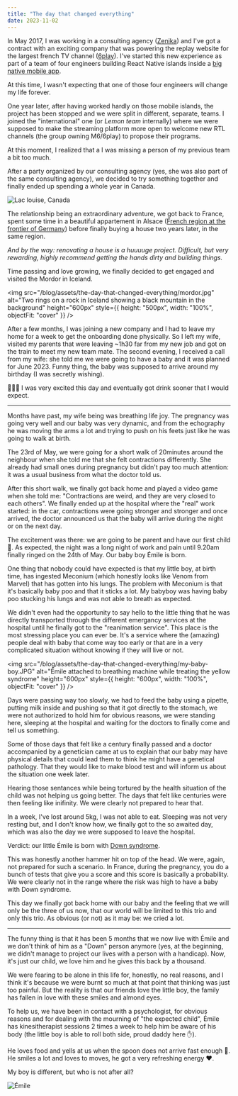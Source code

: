 ```yaml
---
title: "The day that changed everything"
date: 2023-11-02
---
```


In May 2017, I was working in a consulting agency ([Zenika](https://zenika.com/)) and I've got a contract with an exciting company that was powering the replay website for the largest french TV channel ([6play](https://www.6play.fr/)).
I've started this new experience as part of a team of four engineers building React Native islands inside a [big native mobile app](https://play.google.com/store/apps/details?id=fr.m6.m6replay).

At this time, I wasn't expecting that one of those four engineers will change my life forever.

One year later, after having worked hardly on those mobile islands, the project has been stopped and we were split in different, separate, teams. I joined the "international" one (or _Lemon team_ internally) where we were supposed to make the streaming platform more open to welcome new RTL channels (the group owning M6/6play) to propose their programs.

At this moment, I realized that a I was missing a person of my previous team a bit too much.

After a party organized by our consulting agency (yes, she was also part of the same consulting agency), we decided to try something together and finally ended up spending a whole year in Canada.

![Lac louise, Canada](/blog/assets/the-day-that-changed-everything/canada-lake.jpeg)

The relationship being an extraordinary adventure, we got back to France, spent some time in a beautiful appartement in Alsace ([French region at the frontier of Germany](https://earth.google.com/web/@48.2490582,7.53728725,168.24619957a,396350.73471324d,35y,0h,0t,0r/data=ChAaDgoIL20vMGN4MnIYAiABOgMKATA)) before finally buying a house two years later, in the same region.

_And by the way: renovating a house is a huuuuge project. Difficult, but very rewarding, highly recommend getting the hands dirty and building things._

Time passing and love growing, we finally decided to get engaged and visited the Mordor in Iceland.

<img
  src="/blog/assets/the-day-that-changed-everything/mordor.jpg"
  alt="Two rings on a rock in Iceland showing a black mountain in the background"
  height="600px"
  style={{ height: "500px", width: "100%", objectFit: "cover" }}
/>

After a few months, I was joining a new company and I had to leave my home for a week to get the onboarding done physically. So I left my wife, visited my parents that were leaving ~1h30 far from my new job and got on the train to meet my new team mate.
The second evening, I received a call from my wife: she told me we were going to have a baby and it was planned for June 2023. Funny thing, the baby was supposed to arrive around my birthday (I was secretly wishing).

🍺🍺🍺 I was very excited this day and eventually got drink sooner that I would expect.

---

Months have past, my wife being was breathing life joy. The pregnancy was going very well and our baby was very dynamic, and from the echography he was moving the arms a lot and trying to push on his feets just like he was going to walk at birth.

The 23rd of May, we were going for a short walk of 20minutes around the neighbour when she told me that she felt contractions differently. She already had small ones during pregnancy but didn't pay too much attention: it was a usual business from what the doctor told us.

After this short walk, we finally got back home and played a video game when she told me: "Contractions are weird, and they are very closed to each others".
We finally ended up at the hospital where the "real" work started: in the car, contractions were going stronger and stronger and once arrived, the doctor announced us that the baby will arrive during the night or on the next day.

The excitement was there: we are going to be parent and have our first child 🧒. As expected, the night was a long night of work and pain until 9.20am finally ringed on the 24th of May. Our baby boy Émile is born.

One thing that nobody could have expected is that my little boy, at birth time, has ingested Meconium (which honestly looks like Venom from Marvel) that has gotten into his lungs. The problem with Meconium is that it's basically baby poo and that it sticks a lot. My babyboy was having baby poo stucking his lungs and was not able to breath as expected.

We didn't even had the opportunity to say hello to the little thing that he was directly transported through the different emergancy services at the hospital until he finally got to the "reanimation service". This place is the most stressing place you can ever be. It's a service where the (amazing) people deal with baby that come way too early or that are in a very complicated situation without knowing if they will live or not.

<img
  src="/blog/assets/the-day-that-changed-everything/my-baby-boy.JPG"
  alt="Émile attached to breathing machine while treating the yellow syndrome"
  height="600px"
  style={{ height: "600px", width: "100%", objectFit: "cover" }}
/>

Days were passing way too slowly, we had to feed the baby using a pipette, putting milk inside and pushing so that it got directly to the stomach, we were not authorized to hold him for obvious reasons, we were standing here, sleeping at the hospital and waiting for the doctors to finally come and tell us something.

Some of those days that felt like a century finally passed and a doctor accompanied by a genetician came at us to explain that our baby may have physical details that could lead them to think he might have a genetical pathology. That they would like to make blood test and will inform us about the situation one week later.

Hearing those sentances while being tortured by the health situation of the child was not helping us going better. The days that felt like centuries were then feeling like inifinity. We were clearly not prepared to hear that.

In a week, I've lost around 5kg, I was not able to eat. Sleeping was not very resting but, and I don't know how, we finally got to the so awaited day, which was also the day we were supposed to leave the hospital.

Verdict: our little Émile is born with [Down syndrome](https://en.wikipedia.org/wiki/Down_syndrome).

This was honestly another hammer hit on top of the head. We were, again, not prepared for such a scenario. In France, during the pregnancy, you do a bunch of tests that give you a score and this score is basically a probability. We were clearly not in the range where the risk was high to have a baby with Down syndrome.

This day we finally got back home with our baby and the feeling that we will only be the three of us now, that our world will be limited to this trio and only this trio. As obvious (or not) as it may be: we cried a lot.

---

The funny thing is that it has been 5 months that we now live with Émile and we don't think of him as a "Down" person anymore (yes, at the beginning, we didn't manage to project our lives with a person with a handicap).
Now, it's just our child, we love him and he gives this back by a thousand.

We were fearing to be alone in this life for, honestly, no real reasons, and I think it's because we were burnt so much at that point that thinking was just too painful. But the reality is that our friends love the little boy,
the family has fallen in love with these smiles and almond eyes.

To help us, we have been in contact with a psychologist, for obvious reasons and for dealing with the mourning of "the expected child", Émile has kinesitherapist sessions 2 times a week to help him be aware of his body (the little boy is able to roll both side, proud daddy here ✋).

He loves food and yells at us when the spoon does not arrive fast enough 🤣. He smiles a lot and loves to moves, he got a very refreshing energy ❤️.

My boy is different, but who is not after all?

![Émile](/blog/assets/the-day-that-changed-everything/emile.JPG)
